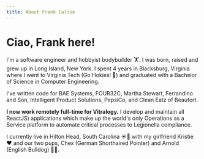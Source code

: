 ```yaml
---
title: About Frank Calise
---
```



# Ciao, Frank here!

I'm a software engineer and hobbyist bodybuilder 🏋. I was born, raised and grew up
in Long Island, New York. I spent 4 years in Blacksburg, Virginia where I went 
to <Link to="https://vt.edu">Virginia Tech</Link> (Go Hokies! 🦃) and graduated with a Bachelor of Science in Computer Engineering.

I've written code for <Link to="https://www.basesystems.com/">BAE Systems</Link>, <Link to="https://four32c.com/">FOUR32C</Link>, <Link to="https://www.marthastewart.com">Martha Stewart</Link>, <Link to="https://www.ferrandinoandson.com/">Ferrandino and Son</Link>, <Link to="https://intelligentproduct.solutions/">Intelligent Product Solutions</Link>, <Link to="http://www.pepsico.com/">PepsiCo</Link>, and <Link to="https://www.cleaneatz.com/location/loc/beaufort">Clean Eatz of Beaufort</Link>.

**I now work remotely full-time for <Link to="https://www.vitralogy.com/">Vitralogy</Link>.**
I develop and maintain all <Link to="https://reactjs.org/">ReactJS</Link>) applications which 
make up the world's only Operations as a Service platform to automate critical
processes to Legionella compliance.

I currently live in Hilton Head, South Carolina ☀️🌴 with my girlfriend Kristie
❤️ and our two pups, Chex (German Shorthaired Pointer) and Arnold (English Bulldog) 🐶🐶.
